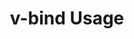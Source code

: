 ---
id: "q_vue_med_003"
questionType: "MULTIPLE_CHOICE"
title: "v-bind Usage"
description: "Which syntax correctly binds a dynamic class?"
difficulty: "MEDIUM"
category: "Vue"
options:
  - "v-bind:class='active'"
  - ":class='{ active: isActive }'"
  - "v-class='isActive'"
  - "bind-class='active'"
correctAnswer: 1
---